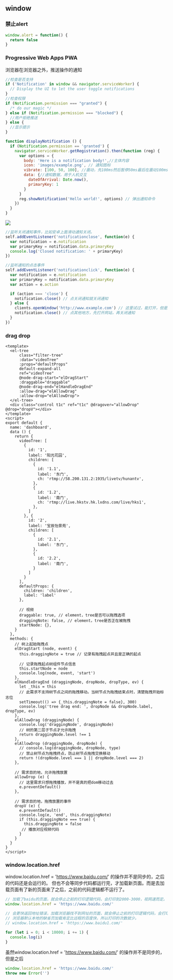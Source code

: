 ## window

### 禁止alert

```js
window.alert = function() {
  return false
}
```

### Progressive Web Apps PWA

浏览器在浏览器之外，推送操作的通知

```js
//检查是否支持
if ('Notification' in window && navigator.serviceWorker) {
  // Display the UI to let the user toggle notifications
}
//检查权限
if (Notification.permission === "granted") {
  /* do our magic */
} else if (Notification.permission === "blocked") {
  //用户拒绝推送 
} else {
  //显示提示
}
```

```js
function displayNotification () {
  if (Notification.permission == 'granted') {
    navigator.serviceWorker.getRegistration().then(function (reg) {
      var options = {
        body: 'Here is a notification body!',//主体内容
        icon: 'images/example.png', // 通知图标
        vibrate: [100, 50, 100], //震动，先100ms然后暂停50ms最后在震动100ms
        data: {//通知数据，用于人机交互
          dateOfArrival: Date.now(),
          primaryKey: 1
        }
      }
      reg.showNotification('Hello world!', options) // 弹出通知命令
    })
  }
}
```

![](./notice.png)


```js
//监听关闭通知事件，比如安卓上面滑动通知关闭。
self.addEventListener('notificationclose', function(e) {
  var notification = e.notification
  var primaryKey = notification.data.primaryKey
  console.log('Closed notification: ' + primaryKey)
})

//监听通知的点击事件
self.addEventListener('notificationclick', function(e) {
  var notification = e.notification
  var primaryKey = notification.data.primaryKey
  var action = e.action

  if (action === 'close') {
    notification.close() // 点关闭通知就关闭通知
  } else {
    clients.openWindow('http://www.example.com') // 这里试过，能打开，但是是本网站的根目录，有待研究
    notification.close() // 点其他地方，先打开网站，再关闭通知
  }
})
```

### drag drop

```vue
<template>
  <el-tree
      class="filter-tree"
      :data="videoTree"
      :props="defaultProps"
      default-expand-all
      ref="videoTree"
      @node-drag-start="elDragStart"
      :draggable="draggable"
      @node-drag-end="elHandleDragEnd"
      :allow-drag="elAllowDrag"
      :allow-drop="elAllowDrop">
  </el-tree>
  <div class="control t1c" ref="t1c" @dragover="allowDrop" @drop="dropV"></div>
</template>
<script>
export default {
  name: 'dashboard',
  data () {
    return {
      videoTree: [
        {
          id: '1',
          label: '阳光花园',
          children: [
            {
              id: '1.1',
              label: '东门',
              ch: 'rtmp://58.200.131.2:1935/livetv/hunantv',
            },
            {
              id: '1.2',
              label: '南门',
              ch: 'rtmp://live.hkstv.hk.lxdns.com/live/hks1',
            },
          ]
        }, {
          id: '2',
          label: '宝辰怡景苑',
          children: [
            {
              id: '2.1',
              label: '东门',
            },
            {
              id: '2.2',
              label: '南门',
            }
          ]
        }
      ],
      defaultProps: {
        children: 'children',
        label: 'label'
      },

      // 视频
      draggable: true, // element，tree是否可以拖拽选项
      draggingNote: false, // element，tree是否正在被拖拽
      startNode: {},
    }
  },
  methods: {
    // 树上起始拖拽点
    elDragStart (node, event) {
      this.draggingNote = true // 记录有拖拽起点并且是正确的起点

      // 记录拖拽起点树组件节点信息
      this.startNode = node
      console.log(node, event, 'start')
    },
    elHandleDragEnd (draggingNode, dropNode, dropType, ev) {
      let _this = this
      // 此需求不支持树节点之间的拖拽移动。当树节点为拖拽结束点时，清楚拖拽开始标志位
      setTimeout(() => {_this.draggingNote = false}, 300)
      console.log('tree drag end: ', dropNode && dropNode.label, dropType, ev)
    },
    elAllowDrag (draggingNode) {
      console.log('draggingNode', draggingNode)
      // 树的第二层子节点才允许拖拽
      return draggingNode.level !== 1
    },
    elAllowDrop (draggingNode, dropNode) {
      // console.log(draggingNode, dropNode, type)
      // 禁止树节点为拖拽终点，防止树节点拖拽交换移动
      return !(dropNode.level === 1 || dropNode.level === 2)
    },
    
    // 需求目的地，允许拖拽放置
    allowDrop (e) {
      // 这里需求只想拖拽播放，并不是真的把dom移动过去
      e.preventDefault()
    },
    
    // 需求目的地，拖拽放置的事件
    dropV (e) {
      e.preventDefault()
      console.log(e, 'end', this.draggingNote)
      if (this.draggingNote === true) {
        this.draggingNote = false
       // 播放对应视频代码
      }
    }
  }
}
</script>
``` 

### window.location.href

window.location.href = 'https://www.baidu.com/' 的操作并不是同步的，之后的代码还是会运行的。
但也不会等同步代码都运行完，才加载新页面。而是去加载页面有了新的页面来了之后，之前的代码逻辑都不运行了。
```js
// 加载了baidu的页面，就会停止之前的打印逻辑代码，会打印到2000-3000，视网速而定。
window.location.href = 'https://www.baidu.com/'

// 会更快返回地址错误，加载浏览器找不到网址的页面，就会停止之前的打印逻辑代码，会打印到800左右，视网速而定。
// 浏览器默认本地的缺省页加载肯定比远程的百度快，所以打印的次数就少。
// window.location.href = 'https://www.baidu1.com/' 

for (let i = 0; i < 10000; i += 1) {
  console.log(i)
}
```

虽然window.location.href = 'https://www.baidu.com/' 的操作并不是同步的，但是之后
```js
window.location.href = 'https://www.baidu.com/'
throw new Error('')
```